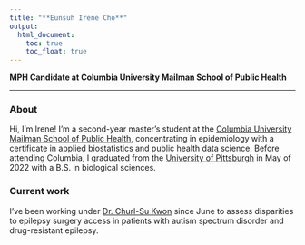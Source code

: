 ```yaml
---
title: "**Eunsuh Irene Cho**"
output: 
  html_document:
    toc: true
    toc_float: true
---
```


**MPH Candidate at Columbia University Mailman School of Public Health**

--------------------------------------

### **About**

Hi, I'm Irene! I'm a second-year master's student at the [Columbia University Mailman School of Public Health](https://www.publichealth.columbia.edu/), concentrating in epidemiology with a certificate in applied biostatistics and public health data science. Before attending Columbia, I graduated from the [University of Pittsburgh](https://www.pitt.edu/) in May of 2022 with a B.S. in biological sciences.

### **Current work**

I've been working under [Dr. Churl-Su Kwon](https://www.publichealth.columbia.edu/profile/churl-su-kwon-md) since June to assess disparities to epilepsy surgery access in patients with autism spectrum disorder and drug-resistant epilepsy.
